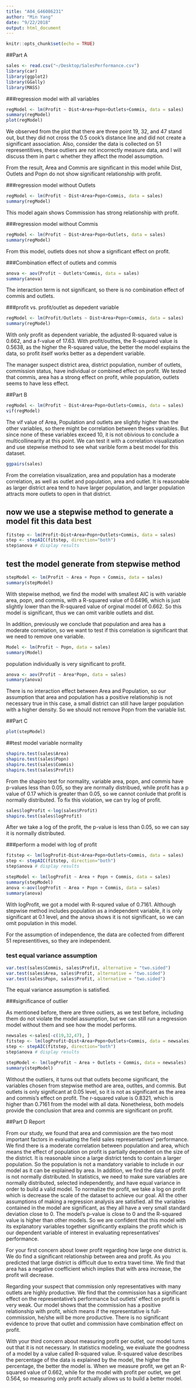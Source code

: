 ```yaml
---
title: "A04_G46086231"
author: "Min Yang"
date: "9/22/2018"
output: html_document
---
```


```r
knitr::opts_chunk$set(echo = TRUE)
```
##Part A

```r
sales <- read.csv("~/Desktop/SalesPerformance.csv")
library(car)
library(ggplot2)
library(GGally)
library(MASS)
```

###regression model with all variables
```r
regModel <- lm(Profit ~ Dist+Area+Popn+Outlets+Commis, data = sales)
summary(regModel)
plot(regModel)
```

We observed from the plot that there are three point 19, 32, and 47 stand out, but they did not cross the 0.5 cook's distance line and did not create a significant association. Also, consider the data is collected on 51 representitives, these outliers are not incorrectly measure data, and I will discuss them in part c whether they affect the model assumption.

From the result, Area and Commis are significant in this model while Dist, Outlets and Popn do not show significant relationship with profit. 

###regression model without Outlets
```r
regModel <- lm(Profit ~ Dist+Area+Popn+Commis, data = sales)
summary(regModel)
```

This model again shows Commission has strong relationship with profit.

###regression model without Commis
```r
regModel <- lm(Profit ~ Dist+Area+Popn+Outlets, data = sales)
summary(regModel)
```

From this model, outlets does not show a significant effect on profit. 

###Combination effect of outlets and commis
```r
anova <- aov(Profit ~ Outlets*Commis, data = sales)
summary(anova)
```

The interaction term is not significant, so there is no combination effect of commis and outlets.

###profit vs. profit/outlet as depedent variable
```r
regModel <- lm(Profit/Outlets ~ Dist+Area+Popn+Commis, data = sales)
summary(regModel)
```

With only profit as dependent variable, the adjusted R-squared value is 0.662, and a f-value of 17.63. With profit/outltes, the R-squared value is 0.5638, as the higher the R-squared value, the better the model explains the data, so profit itself works better as a dependent variable.

The manager suspect district area, district population, number of outlets, commission status, have individual or combined effect on profit. We tested that commis, area has a strong effect on profit, while population, outlets seems to have less effect. 

##Part B
```r
regModel <- lm(Profit ~ Dist+Area+Popn+Outlets+Commis, data = sales)
vif(regModel)
```

The vif value of Area, Population and outlets are slightly higher than the other variables, so there might be correlation between theses variables. But since none of these variables exceed 10, it is not obivious to conclude a multicollinearity at this point. We can test it with a correlation visualization and use stepwise method to see what varible form a best model for this dataset. 

```r
ggpairs(sales)
```

From the correlation visualization, area and population has a moderate correlation, as well as outlet and population, area and outlet. It is reasonable as larger district area tend to have larger population, and larger population attracts more outlets to open in that district.


## now we use a stepwise method to generate a model fit this data best 
```r
fitstep <- lm(Profit~Dist+Area+Popn+Outlets+Commis, data = sales)
step <- stepAIC(fitstep, direction="both")
step$anova # display results
```

## test the model generate from stepwise method 
```r
stepModel <- lm(Profit ~ Area + Popn + Commis, data = sales)
summary(stepModel)
```

With stepwise method, we find the model with smallest AIC is with variable area, popn, and commis, with a R-squared value of 0.6496, which is just slightly lower than the R-squared value of orginal model of 0.662. So this model is significant, thus we can omit varible outlets and dist. 

In addition, previously we conclude that population and area has a moderate correlation, so we want to test if this correlation is significant that we need to remove one variable.

```r
Model <- lm(Profit ~ Popn, data = sales)
summary(Model)
```

population individually is very significant to profit.

```r
anova <- aov(Profit ~ Area*Popn, data = sales)
summary(anova)
```

There is no interaction effect between Area and Population, so our assumption that area and population has a positive relationship is not necessary true in this case, a small district can still have larger population with a higher density. So we should not remove Popn from the variable list. 

##Part C
```r
plot(stepModel)
```

##test model variable normality
```r
shapiro.test(sales$Area)
shapiro.test(sales$Popn)
shapiro.test(sales$Commis)
shapiro.test(sales$Profit)
```

From the shapiro test for normality, variable area, popn, and commis have p-values less than 0.05, so they are normally distribued, while profit has a p value of 0.17 which is greater than 0.05, so we cannot conlude that profit is normally distributed. To fix this violation, we can try log of profit. 

```r
sales$logProfit <-log(sales$Profit)
shapiro.test(sales$logProfit)
```

After we take a log of the profit, the p-value is less than 0.05, so we can say it is normally distributed. 

###perform a model with log of profit 
```r
fitstep <- lm(logProfit~Dist+Area+Popn+Outlets+Commis, data = sales)
step <- stepAIC(fitstep, direction="both")
step$anova # display results
```

```r
stepModel <- lm(logProfit ~ Area + Popn + Commis, data = sales)
summary(stepModel)
anova <-aov(logProfit ~ Area + Popn + Commis, data = sales)
summary(anova)
```

 With logProfit, we got a model with R-squred value of 0.7161. Although stepwise method includes population as a independent variable, it is only significant at 0.1 level, and the anova shows it is not significant, so we can omit population in this model. 
 
 
For the assumption of independence, the data are collected from different 51 representitives, so they are independent. 

### test equal variance assumption
```r
var.test(sales$Commis, sales$Profit, alternative = "two.sided")
var.test(sales$Area, sales$Profit, alternative = "two.sided")
var.test(sales$Popn, sales$Profit, alternative = "two.sided")
```

The equal variance assumption is satisfied. 

###significance of outlier

As mentioned before, there are three outliers, as we test before, including them do not violate the model assumption, but we can still run a regression model without them and see how the model performs.
```r
newsales <-sales[-c(19,32,47), ]
fitstep <- lm(logProfit~Dist+Area+Popn+Outlets+Commis, data = newsales)
step <- stepAIC(fitstep, direction="both")
step$anova # display results
```
```r
stepModel <- lm(logProfit ~ Area + Outlets + Commis, data = newsales)
summary(stepModel)
```

Without the outliers, it turns out that outlets become significant, the variables chosen from stepwise method are area, outltes, and commis. But outlets is only significant at 0.05 level, so it is not as significant as the area and commis's effect on profit. The r-squared value is 0.8321, which is higher than 0.7161 from the model with all data. Nonetheless, both models provide the conclusion that area and commis are significant on profit.

##Part D Report 

From our study, we found that area and commission are the two most important factors in evaluating the field sales representatives’ performance. We find there is a moderate correlation between population and area, which means the effect of population on profit is partially dependent on the size of the district. It is reasonable since a large district tends to contain a larger population. So the population is not a mandatory variable to include in our model as it can be explained by area. In addition, we find the data of profit is not normally distributed. In statistics, we need to make sure variables are normally distributed, selected independently, and have equal variance in order to build a valid model. To normalize the profit, we take a log on profit which is decrease the scale of the dataset to achieve our goal. All the other assumptions of making a regression analysis are satisfied. all the variables contained in the model are significant, as they all have a very small standard deviation close to 0. The model’s p-value is close to 0 and the R-squared value is higher than other models. So we are confident that this model with its explanatory variables together significantly explains the profit which is our dependent variable of interest in evaluating representatives’ performance. 

For your first concern about lower profit regarding how large one district is. We do find a significant relationship between area and profit. As you predicted that large district is difficult due to extra travel time. We find that area has a negative coefficient which implies that with area increase, the profit will decrease. 

Regarding your suspect that commission only representatives with many outlets are highly productive. We find that the commission has a significant effect on the representative’s performance but outlets’ effect on profit is very weak. Our model shows that the commission has a positive relationship with profit, which means if the representative is full-commission, he/she will be more productive. There is no significant evidence to prove that outlet and commission have combination effect on profit. 

With your third concern about measuring profit per outlet, our model turns out that it is not necessary. In statistics modeling, we evaluate the goodness of a model by a value called R-squared value. R-squared value describes the percentage of the data is explained by the model, the higher the percentage, the better the model is. When we measure profit, we get an R-squared value of 0.662, while for the model with profit per outlet, we get 0.564, so measuring only profit actually allows us to build a better model.  










